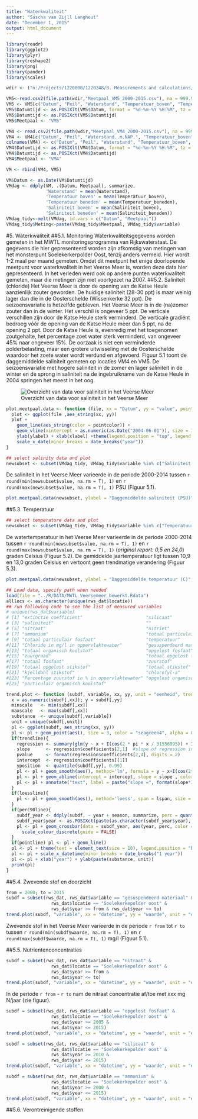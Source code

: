 ```yaml
---
title: "Waterkwaliteit"
author: "Sascha van Zijll Langhout"
date: "December 1, 2015"
output: html_document
---
```


```r
library(readr)
library(ggplot2)
library(plyr)
library(reshape2)
library(png)
library(pander)
library(scales)
```



```r
wdir <- ("n:/Projects/1220000/1220248/B. Measurements and calculations/Meetpalen VM3 VM4 VM5")
```

```r
VM5<-read.csv2(file.path(wdir,"Meetpaal_VM5_2000-2015.csv"), na = 999.999, dec = ".")
VM5 <- VM5[c("Datum", "Peil", "Waterstand", "Temperatuur_boven", "Temperatuur_beneden", "Saliniteit_boven", "Saliniteit_beneden")]
VM5$Datumtijd <- as.POSIXlt(VM5$Datum, format = "%d-%m-%Y %H:%M", tz = "UTC")
VM5$Datumtijd <- as.POSIXct(VM5$Datumtijd)
VM5$Meetpaal <- "VM5"

VM4 <- read.csv2(file.path(wdir,"Meetpaal_VM4_2000-2015.csv"), na = 999.999, dec = ".")
VM4 <- VM4[c("Datum", "Peil", "Waterstand..m.NAP.", "Temperatuur_boven", "Temperatuur_beneden", "Saliniteit_boven", "Saliniteit_beneden")]
colnames(VM4) <- c("Datum", "Peil", "Waterstand", "Temperatuur_boven", "Temperatuur_beneden", "Saliniteit_boven", "Saliniteit_beneden")
VM4$Datumtijd <- as.POSIXlt(VM4$Datum, format = "%d-%m-%Y %H:%M", tz = "UTC")
VM4$Datumtijd <- as.POSIXct(VM4$Datumtijd)
VM4$Meetpaal <- "VM4"

VM <- rbind(VM4, VM5)
```


```r
VM$Datum <- as.Date(VM$Datumtijd)
VMdag <- ddply(VM, .(Datum, Meetpaal), summarize,
               'Waterstand' = mean(Waterstand),
               'Temperatuur boven' = mean(Temperatuur_boven),
               'Temperatuur beneden' = mean(Temperatuur_beneden), 
               'Saliniteit boven' = mean(Saliniteit_boven),
               'Saliniteit beneden' = mean(Saliniteit_beneden))
VMdag_tidy<-melt(VMdag, id.vars = c("Datum", "Meetpaal"))
VMdag_tidy$Meting<-paste(VMdag_tidy$Meetpaal, VMdag_tidy$variable)
```

#5. Waterkwaliteit
##5.1. Monitoring
Waterkwaliteitsgegevens worden gemeten in het MWTL monitoringsprogramma van Rijkswaterstaat. De gegevens die hier gepresenteerd worden zijn afkomstig van metingen van het monsterpunt Soelekerkerpolder Oost, tenzij anders vermeld. Hier wordt 1-2 maal per maand gemeten. Omdat dit meetpunt het enige doorlopende meetpunt voor waterkwaliteit in het Veerse Meer is, worden deze data hier gepresenteerd. In het verleden werd ook op andere punten waterkwaliteit gemeten, maar die metingen zijn niet voortgezet na 2007.
##5.2. Saliniteit (chloride)
Het Veerse Meer is door de opening van de Katse Heule aanzienlijk zouter geworden. De huidige saliniteit (28-30 ppt) is maar weinig lager dan die in de Oosterschelde (Wissenkerke 32 ppt). De seizoensvariatie is hetzelfde gebleven. Het Veerse Meer is in de (na)zomer zouter dan in de winter. Het verschil is ongeveer 5 ppt. De verticale verschillen zijn door de Katse Heule sterk verminderd. De verticale gradiënt bedroeg vóór de opening van de Katse Heule meer dan 5 ppt, na de opening 2 ppt.
Door de Katse Heule is, evenredig met het toegenomen zoutgehalte, het percentage zoet water sterk verminderd, van ongeveer 45% naar ongeveer 15%. De oorzaak is niet een verminderde polderbelasting, maar een grotere uitwisseling met de Oosterschelde waardoor het zoete water wordt verdund en afgevoerd.
Figuur 5.1 toont de daggemiddelde saliniteit gemeten op locaties VM4 en VM5. De seizoensvariatie met hogere saliniteit in de zomer en lager saliniteit in de winter en de sprong in saliniteit na de ingebruikname van de Katse Heule in 2004 springen het meest in het oog.

![Overzicht van data voor saliniteit in het Veerse Meer](Pictures/Waterkwaliteit/Tabel5.1.JPG)

```r
plot.meetpaal.data <- function (file, xx = "Datum", yy = "value", pointcolor = "Meting", ylabel, xlabel) {
  plot <- ggplot(file ,aes_string(xx, yy))
  plot + 
    geom_line(aes_string(color = pointcolor)) +
    geom_vline(xintercept = as.numeric(as.Date("2004-06-01")), size = 1, linetype = 2, color = "black", alpha = 0.5) +
    ylab(ylabel) + xlab(xlabel) +theme(legend.position = "top", legend.direction = "horizontal") +
    scale_x_date(minor_breaks = date_breaks("year"))
}

## select salinity data and plot
newsubset <- subset(VMdag_tidy, VMdag_tidy$variable %in% c("Saliniteit boven", "Saliniteit beneden"))
```

De saliniteit in het Veerse Meer varieerde in de periode 2000-2014 tussen `r round(min(newsubset$value, na.rm = T), 1)` en `r round(max(newsubset$value, na.rm = T), 1)` PSU (Figuur 5.1).
```r
plot.meetpaal.data(newsubset, ylabel = "Daggemiddelde saliniteit (PSU)", xlabel = "Datum")
```


##5.3. Temperatuur
```r
## select temperature data and plot
newsubset <- subset(VMdag_tidy, VMdag_tidy$variable %in% c("Temperatuur boven", "Temperatuur beneden"))
```
De watertemperatuur in het Veerse Meer varieerde in de periode 2000-2014 tussen `r round(min(newsubset$value, na.rm = T), 1)` en `r round(max(newsubset$value, na.rm = T), 1)` (_original report: 0,5 en 24,0_) graden Celsius (Figuur 5.2). De gemiddelde jaartemperatuur ligt tussen 10,9 en 13,0 graden Celsius en vertoont geen trendmatige verandering (Figuur 5.3).

```r
plot.meetpaal.data(newsubset, ylabel = "Daggemiddelde temperatuur (C)", xlabel = "Datum")
```

```r
## Load data, specify path when needed
load(file = "../R/DATA/MWTL_Veersemeer_bewerkt.Rdata")
alllocs <- as.character(unique(rws_dat$locatie))
## run following code to see the list of measured variables
# unique(rws_dat$variable)
# [1] "extinctie coefficient"                        "silicaat"                                    
# [3] "saliniteit"                                   ""                                            
# [5] "nitraat"                                      "nitriet"                                     
# [7] "ammonium"                                     "totaal particulair stikstof"                 
# [9] "totaal particulair fosfaat"                   "temperatuur"                                 
#[11] "Chloride in mg/l in oppervlaktewater"         "gesuspendeerd materiaal"                     
#[13] "totaal organisch koolstof"                    "opgelost fosfaat"                            
#[15] "zuurgraad"                                    "totaal opgelost fosfaat"                     
#[17] "totaal fosfaat"                               "zuurstof"                                    
#[19] "totaal opgelost stikstof"                     "totaal stikstof"                             
#[21] "kjelldahl stikstof"                           "chlorofyl-a"                                 
#[23] "Percentage zuurstof in % in oppervlaktewater" "opgelost organisch koolstof"                 
#[25] "particulair organisch koolstof"     

trend.plot <- function (subdf, variable, xx, yy, unit = "eenheid", trendline = F, loessline = F, lspan = 0.3, perc90line = F, pointline = F) {
  x = as.numeric(subdf[,xx]); y = subdf[,yy]    
  minscale   <- min(subdf[,xx])
  maxscale   <- max(subdf[,xx])
  substance  <- unique(subdf[,variable])
  unit = unique(subdf[,unit])
  pl <- ggplot(subdf, aes_string(xx, yy))
  pl <- pl + geom_point(aes(), size = 3, color = "seagreen4", alpha = 0.5)
  if(trendline){
    regression <- summary(glm(y ~ x + I(cos(2 * pi * x / 31556995)) + I(sin(2 * pi * x / 31556995))))
    slope      <- regression$coefficients[2,1]  #slope of regression including season effect
    pvalue     <- format(regression$coefficients[2,4], digits = 2)
    intercept  <- regression$coefficients[[1]]
    yposition  <- quantile(subdf[,yy], 0.99)
    pl <- pl + geom_smooth(aes(), method='lm', formula = y ~ x+I(cos(2*pi*x/31622400))+I(sin(2*pi*x/31622400)), size = 0.7, alpha = 0.3, n = 1000)
    pl <- pl + geom_abline(intercept = intercept, slope = slope , color = "darkblue", size = 1)
    pl <- pl + annotate("text", label = paste("slope =", format(slope*31622400, digits = 2), unit, "per year | ", "p=", pvalue), x = maxscale - 0.5 * (maxscale - minscale), y = yposition, size = 4)
  }
  if(loessline){
    pl <- pl + geom_smooth(aes(), method='loess', span = lspan, size = 1, n = 1000)
  }
  if(perc90line){
    subdf_year <- ddply(subdf, ~ year + season, summarize, perc = quantile(waarde, probs = 0.9), na.rm = T)
    subdf_year$year <- as.POSIXct(paste(as.character(subdf_year$year), "-07-01 00:00:00", sep = ""))
    pl <- pl + geom_crossbar(data = subdf_year, aes(year, perc, color = season), size = 0.75, ymin =F, ymax = F) +
      scale_colour_discrete(guide = FALSE)
  }
  if(pointline) pl <- pl + geom_line()
  pl <- pl + theme(text = element_text(size = 10), legend.position = "bottom")
  pl <- pl + scale_x_datetime(minor_breaks = date_breaks("1 year"))
  pl <- pl + xlab("year") + ylab(paste(substance, unit))
  print(pl)
}

```

##5.4. Zwevende stof en doorzicht

```r
from = 2000; to = 2015
subdf = subset(rws_dat, rws_dat$variable == "gesuspendeerd materiaal" &
                 rws_dat$locatie == "Soelekerkepolder oost" &
                 rws_dat$year >= from & rws_dat$year <= to)
trend.plot(subdf, "variable", xx = "datetime", yy = "waarde", unit = "eenheid")

```

Zwevende stof in het Veerse Meer varieerde in de periode `r from` tot `r to` tussen `r round(min(subdf$waarde, na.rm = T), 1)` en `r round(max(subdf$waarde, na.rm = T), 1)` mg/l (Figuur 5.1).



##5.5. Nutrientenconcentraties

```r
subdf = subset(rws_dat, rws_dat$variable == "nitraat" &
                 rws_dat$locatie == "Soelekerkepolder oost" &
                 rws_dat$year >= from &
                 rws_dat$year <= to)
trend.plot(subdf, "variable", xx = "datetime", yy = "waarde", unit = "eenheid", trendline = T)

```

In de periode `r from` - `r to` nam de nitraat concentratie af/toe met xxx mg N/jaar (zie figuur). 

```r
subdf = subset(rws_dat, rws_dat$variable == "opgelost fosfaat" &
                 rws_dat$locatie == "Soelekerkepolder oost" &
                 rws_dat$year >= 2005 &
                 rws_dat$year <= 2015)
trend.plot(subdf, "variable", xx = "datetime", yy = "waarde", unit = "eenheid", loessline = T, lspan = 0.3)

```


```r
subdf = subset(rws_dat, rws_dat$variable == "silicaat" &
                 rws_dat$locatie == "Soelekerkepolder oost" &
                 rws_dat$year >= 2010 &
                 rws_dat$year <= 2015)
trend.plot(subdf, "variable", xx = "datetime", yy = "waarde", unit = "eenheid", perc90line = T)

```


```r
subdf = subset(rws_dat, rws_dat$variable == "ammonium" &
                 rws_dat$locatie == "Soelekerkepolder oost" &
                 rws_dat$year >= 2000 &
                 rws_dat$year <= 2015)
trend.plot(subdf, "variable", xx = "datetime", yy = "waarde", unit = "eenheid", pointline = T)

```


##5.6. Verontreinigende stoffen


